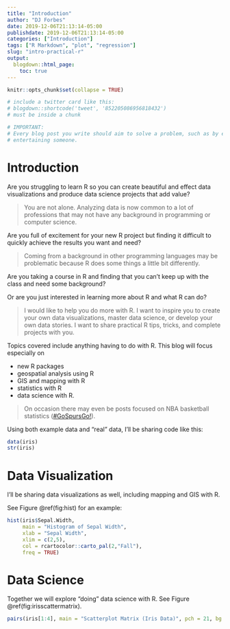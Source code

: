 ```yaml
---
title: "Introduction"
author: "DJ Forbes"
date: 2019-12-06T21:13:14-05:00
publishdate: 2019-12-06T21:13:14-05:00
categories: ["Introduction"]
tags: ["R Markdown", "plot", "regression"]
slug: "intro-practical-r"
output:
  blogdown::html_page:
    toc: true
---
```


```r
knitr::opts_chunk$set(collapse = TRUE)

# include a twitter card like this:
# blogdown::shortcode('tweet', '852205086956818432')
# must be inside a chunk

# IMPORTANT:
# Every blog post you write should aim to solve a problem, such as by educating, informing, or 
# entertaining someone.

```

# Introduction

Are you struggling to learn R so you can create beautiful and effect data visualizations and produce data science projects that add value?  

> You are not alone.  Analyzing data is now common to a lot of professions that may not have any background in programming or computer science.  

Are you full of excitement for your new R project but finding it difficult to quickly achieve the results you want and need?

> Coming from a background in other programming languages may be problematic because R does some things a little bit differently.  

Are you taking a course in R and finding that you can't keep up with the class and need some background?

Or are you just interested in learning more about R and what R can do?

> I would like to help you do more with R.  I want to inspire you to create your own data visualizations, master data science, or develop your own data stories.  I want to share practical R tips, tricks, and complete projects with you.  

Topics covered include anything having to do with R.  This blog will focus especially on 

* new R packages
* geospatial analysis using R
* GIS and mapping with R
* statistics with R
* data science with R. 

> On occasion there may even be posts focused on NBA basketball statistics ([#GoSpursGo!](https://www.nba.com/spurs/)).

Using both example data and "real" data, I’ll be sharing code like this:

```r
data(iris)
str(iris)

```

# Data Visualization

I’ll be sharing data visualizations as well, including mapping and GIS with R.  

See Figure \@ref(fig:hist) for an example:

```r
hist(iris$Sepal.Width, 
     main = "Histogram of Sepal Width", 
     xlab = "Sepal Width", 
     xlim = c(2,5), 
     col = rcartocolor::carto_pal(2,"Fall"),
     freq = TRUE)
```

# Data Science

Together we will explore "doing" data science with R.  See Figure \@ref(fig:irisscattermatrix).

```r
pairs(iris[1:4], main = "Scatterplot Matrix (Iris Data)", pch = 21, bg = c("red", "green3", "blue")[unclass(iris$Species)])

```

